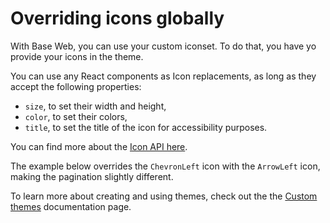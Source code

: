<!--
Copyright (c) 2018 Uber Technologies, Inc.

This source code is licensed under the MIT license found in the
LICENSE file in the root directory of this source tree.
-->



# Overriding icons globally

With Base Web, you can use your custom iconset. To do that, you have yo provide your icons in the theme.

You can use any React components as Icon replacements, as long as they accept the following properties:

* `size`, to set their width and height,
* `color`, to set their colors,
* `title`, to set the title of the icon for accessibility purposes.

You can find more about the [Icon API here](/components/icon/#icon-api).

The example below overrides the `ChevronLeft` icon with the `ArrowLeft` icon, making the pagination slightly different.

<Example title="Pagination icon overrides" path="examples/theme/icon-overrides.js">
  <IconOverrides />
</Example>

To learn more about creating and using themes, check out the the [Custom themes](/theming/custom-themes) documentation page.

